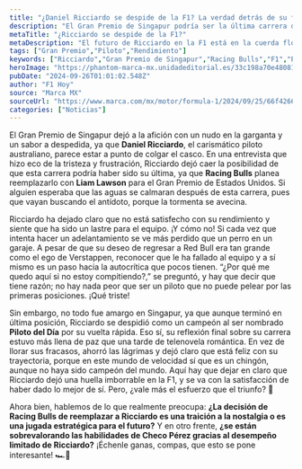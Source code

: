 ```yaml
---
title: "¿Daniel Ricciardo se despide de la F1? La verdad detrás de su futuro"
description: "El Gran Premio de Singapur podría ser la última carrera de Ricciardo. ¿Es una traición de Racing Bulls o una jugada estratégica? Descúbrelo aquí."
metaTitle: "¿Ricciardo se despide de la F1?"
metaDescription: "El futuro de Ricciardo en la F1 está en la cuerda floja. ¿Es un adiós o una estrategia? Descubre todo sobre su carrera y la decisión de Racing Bulls."
tags: ["Gran Premio","Piloto","Rendimiento"]
keywords: ["Ricciardo","Gran Premio de Singapur","Racing Bulls","F1","Piloto del Día"]
heroImage: "https://phantom-marca-mx.unidadeditorial.es/33c198a70e48081d5676f79ad1d618db/resize/600/mx/assets/multimedia/imagenes/2024/09/25/17272766084950.jpg"
pubDate: "2024-09-26T01:01:02.548Z"
author: "F1 Hoy"
source: "Marca MX"
sourceUrl: "https://www.marca.com/mx/motor/formula-1/2024/09/25/66f4266222601d5c158b459f.html"
categories: ["Noticias"]
---
```

El Gran Premio de Singapur dejó a la afición con un nudo en la garganta y un sabor a despedida, ya que **Daniel Ricciardo**, el carismático piloto australiano, parece estar a punto de colgar el casco. En una entrevista que hizo eco de la tristeza y frustración, Ricciardo dejó caer la posibilidad de que esta carrera podría haber sido su última, ya que **Racing Bulls** planea reemplazarlo con **Liam Lawson** para el Gran Premio de Estados Unidos. Si alguien esperaba que las aguas se calmaran después de esta carrera, pues que vayan buscando el antídoto, porque la tormenta se avecina.

Ricciardo ha dejado claro que no está satisfecho con su rendimiento y siente que ha sido un lastre para el equipo. ¡Y cómo no! Si cada vez que intenta hacer un adelantamiento se ve más perdido que un perro en un garaje. A pesar de que su deseo de regresar a Red Bull era tan grande como el ego de Verstappen, reconocer que le ha fallado al equipo y a sí mismo es un paso hacia la autocrítica que pocos tienen. “¿Por qué me quedo aquí si no estoy compitiendo?,” se preguntó, y hay que decir que tiene razón; no hay nada peor que ser un piloto que no puede pelear por las primeras posiciones. ¡Qué triste!

Sin embargo, no todo fue amargo en Singapur, ya que aunque terminó en última posición, Ricciardo se despidió como un campeón al ser nombrado **Piloto del Día** por su vuelta rápida. Eso sí, su reflexión final sobre su carrera estuvo más llena de paz que una tarde de telenovela romántica. En vez de llorar sus fracasos, ahorró las lágrimas y dejó claro que está feliz con su trayectoria, porque en este mundo de velocidad sí que es un chingón, aunque no haya sido campeón del mundo. Aquí hay que dejar en claro que Ricciardo dejó una huella imborrable en la F1, y se va con la satisfacción de haber dado lo mejor de sí. Pero, ¿vale más el esfuerzo que el triunfo? 🤔

Ahora bien, hablemos de lo que realmente preocupa: **¿La decisión de Racing Bulls de reemplazar a Ricciardo es una traición a la nostalgia o es una jugada estratégica para el futuro?** Y en otro frente, **¿se están sobrevalorando las habilidades de Checo Pérez gracias al desempeño limitado de Ricciardo?** ¡Échenle ganas, compas, que esto se pone interesante! 🏎💨


